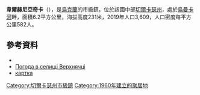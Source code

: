 {{No footnotes|time=2015-09-16T15:30:40+00:00}}
{{coord|48|49|34|N|30|2|14|E|scale:30000_region:UA|display=title}}
{{Infobox settlement
|official_name            = 韋爾赫尼亞奇卡
|native_name = 
|settlement_type          ={{UKR}}[[市級鎮|市級鎮]]
|image_skyline            = 
|imagesize                = 
|image_map                = 
|mapsize                  = 
|pushpin_map  = 
|pushpin_label = 
|pushpin_label_position   = 
|pushpin_map_caption      = 
|subdivision_type         = [[世界政區索引|國家]]
|subdivision_type1        = [[烏克蘭行政區劃|州]]
|subdivision_type2        = [[區_(烏克蘭)|區]]
|subdivision_name         = [[烏克蘭|烏克蘭]]
|subdivision_name1        = [[切爾卡瑟州|切爾卡瑟州]]
|subdivision_name2        = [[烏曼區|烏曼區]]
| established_title       = 建立
| established_date        = 1876年
| established_title1      = 設置[[市級鎮|市級鎮]]
| established_date1       = 1960年
|elevation_ft             = 758
|elevation_m              = 231
|timezone                 = [[EET|EET]]
|area_total_km2           = 
|area_land_km2            = 6.2
|area_water_km2           = 
|area_total_sq_mi         = 
|area_land_sq_mi          = 
|area_water_sq_mi         = 
|population_as_of         = [[2019|2019]]
|population_footnotes     = 
|population_total         = 3,609
|population_density_km2   = 582
|population_density_sq_mi = auto
|utc_offset               = +2
|coordinates              = 
| coor_pinpoint           = 
| coordinates_footnotes   = 
|timezone_DST             = [[EEST|EEST]]
|utc_offset_DST           = +3
|postal_code_type         = [[郵政編碼|郵政編碼]]
|postal_code              = 20022
|area_code                = +380 4745
|blank_name = [[車牌號碼|車牌號碼]]
|blank_info = CA，IA/24
|blank1_name = [[地名信息系统|KOATUU]]
|blank1_info = 7124655300
|population_density_rank= }}

'''韋爾赫尼亞奇卡'''（{{lang-uk|Верхнячка}}），是[[烏克蘭|烏克蘭]]的市級鎮，位於該國中部[[切爾卡瑟州|切爾卡瑟州]]，處於[[烏曼卡河|烏曼卡河]]畔，面積6.2平方公里，海拔高度231米，2019年人口3,609，人口密度每平方公里582人。

==參考資料==
*{{cite web|url=http://world-gazetteer.com/wg.php?x=&men=gcis&lng=en&dat=32&geo=-3716&srt=1npn&col=aohq|title=World Gazetteer|archiveurl=https://web.archive.org/web/20070930185158/http://world-gazetteer.com/wg.php?x=&men=gcis&lng=en&dat=32&geo=-3716&srt=1npn&col=aohq|archivedate=2007-09-30|deadurl=yes}}
*[http://weather.in.ua/ua/cherkasskaja/3298 Погода в селищі Верхнячці] {{Wayback|url=http://weather.in.ua/ua/cherkasskaja/3298 |date=20150610231603 }}
* [http://gska2.rada.gov.ua/pls/z7502/A005?rdat1=26.07.2009&rf7571=38453 картка]{{dead link|date=2018年5月 |bot=InternetArchiveBot |fix-attempted=yes }}

{{DEFAULTSORT:Верхнячка}}
[[Category:切爾卡瑟州市級鎮|Category:切爾卡瑟州市級鎮]]
[[Category:1960年建立的聚居地|Category:1960年建立的聚居地]]


{{Cherkasy-geo-stub}}